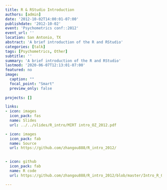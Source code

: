 ```yaml
---
title: R & RStudio Introduction 
authors: [admin]
date: '2012-10-02T14:00:01-07:00'
publishdate: '2012-10-02'
event: 'Psychometrics conf::2012'
event_url: '' 
location: San Antonio, TX
abstract: 'A brief introduction of the R and RStudio'
categories: [talk]
tags: [Psychometrics, Other]
subtitle: ''
summary: 'A brief introduction of the R and RStudio'
lastmod: '2020-06-07T12:13:01-07:00'
featured: no
image:
  caption: ""
  focal_point: "Smart"
  preview_only: false
  
projects: []

links:
- icon: images
  icon_pack: fas
  name: Slides
  url: ../../slides/R_intro/MIRT intro_OZ_2012.pdf

- icon: images
  icon_pack: fab
  name: Source
  url: https://github.com/zhangou888/R_intro_2012/

  
- icon: github
  icon_pack: fab
  name: R code
  url: https://github.com/zhangou888/R_intro_2012/blob/master/Intro_R_OZ.R

---
```

